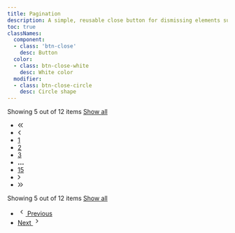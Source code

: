 ```yaml
---
title: Pagination
description: A simple, reusable close button for dismissing elements such as modals, toasts, drawers, and alerts.
toc: true
classNames:
  component:
  - class: 'btn-close'
    desc: Button
  color:
  - class: btn-close-white
    desc: White color
  modifier:
  - class: btn-close-circle
    desc: Circle shape
---
```


<div class="table-pagination">
  <div class="pagination-info">
    Showing <span class="pagination-count">5 out of 12</span> items
    <a href="#" class="pagination-link">Show all</a>
  </div>

  <nav aria-label="Page navigation example">
    <ul class="pagination pagination-subtle-outlined-danger">
      <li class="page-item">
        <a class="page-link disabled" href="#" aria-label="Previous">
          <svg width="12" height="11" viewBox="0 0 12 11" fill="none" xmlns="http://www.w3.org/2000/svg">
            <path d="M10.2708 10.2367L6.14583 6.13258C6.07639 6.06313 6.02778 5.99369 6 5.92424C5.97222 5.8548 5.95833 5.77841 5.95833 5.69508C5.95833 5.61174 5.97222 5.53188 6 5.45549C6.02778 5.37911 6.07639 5.30619 6.14583 5.23674L10.2708 1.11174C10.3958 0.986744 10.5417 0.927716 10.7083 0.934661C10.875 0.941605 11.0208 1.00758 11.1458 1.13258C11.2708 1.25758 11.3333 1.40341 11.3333 1.57008C11.3333 1.73674 11.2708 1.88258 11.1458 2.00758L7.45833 5.69508L11.1458 9.38258C11.2708 9.50758 11.3333 9.64994 11.3333 9.80966C11.3333 9.96938 11.2708 10.1117 11.1458 10.2367C11.0208 10.3617 10.875 10.4242 10.7083 10.4242C10.5417 10.4242 10.3958 10.3617 10.2708 10.2367ZM5 10.2367L0.875 6.13258C0.805555 6.06313 0.756945 5.99369 0.729167 5.92424C0.701389 5.8548 0.6875 5.77841 0.6875 5.69508C0.6875 5.61174 0.701389 5.53188 0.729167 5.45549C0.756945 5.37911 0.805555 5.30619 0.875 5.23674L5 1.11174C5.125 0.986744 5.27083 0.927716 5.4375 0.934661C5.60417 0.941605 5.75 1.00758 5.875 1.13258C6 1.25758 6.0625 1.40341 6.0625 1.57008C6.0625 1.73674 6 1.88258 5.875 2.00758L2.1875 5.69508L5.875 9.38258C6 9.50758 6.0625 9.64994 6.0625 9.80966C6.0625 9.96938 6 10.1117 5.875 10.2367C5.75 10.3617 5.60417 10.4242 5.4375 10.4242C5.27083 10.4242 5.125 10.3617 5 10.2367Z" fill="currentColor"/>
          </svg>
        </a>
      </li>
      <li class="page-item">
        <a class="page-link" href="#" aria-label="Previous">
          <svg width="7" height="11" viewBox="0 0 7 11" fill="none" xmlns="http://www.w3.org/2000/svg">
            <path d="M5.22913 10.2367L1.10413 6.11174C1.03468 6.0423 0.986071 5.97286 0.958293 5.90341C0.930515 5.83397 0.916626 5.75758 0.916626 5.67424C0.916626 5.59091 0.930515 5.51452 0.958293 5.44508C0.986071 5.37563 1.03468 5.30619 1.10413 5.23674L5.24996 1.09091C5.37496 0.965912 5.52427 0.903412 5.69788 0.903412C5.87149 0.903412 6.02079 0.965912 6.14579 1.09091C6.27079 1.21591 6.32982 1.36869 6.32288 1.54925C6.31593 1.7298 6.24996 1.88258 6.12496 2.00758L2.45829 5.67424L6.14579 9.36174C6.27079 9.48674 6.33329 9.63258 6.33329 9.79924C6.33329 9.96591 6.27079 10.1117 6.14579 10.2367C6.02079 10.3617 5.86801 10.4242 5.68746 10.4242C5.5069 10.4242 5.35413 10.3617 5.22913 10.2367Z" fill="currentColor"/>
          </svg>
        </a>
      </li>
      <li class="page-item"><a class="page-link active" href="#">1</a></li>
      <li class="page-item"><a class="page-link" href="#">2</a></li>
      <li class="page-item"><a class="page-link" href="#">3</a></li>
      <li class="page-item">
        <a class="page-link" href="#">
          <svg width="14" height="3" viewBox="0 0 14 3" fill="none" xmlns="http://www.w3.org/2000/svg">
            <path d="M2.19226 2.94507C1.84851 2.94507 1.55427 2.82264 1.30955 2.57778C1.06469 2.33305 0.942261 2.03882 0.942261 1.69507C0.942261 1.35132 1.06469 1.05708 1.30955 0.81236C1.55427 0.567499 1.84851 0.445068 2.19226 0.445068C2.53601 0.445068 2.83032 0.567499 3.07518 0.81236C3.3199 1.05708 3.44226 1.35132 3.44226 1.69507C3.44226 2.03882 3.3199 2.33305 3.07518 2.57778C2.83032 2.82264 2.53601 2.94507 2.19226 2.94507ZM6.99997 2.94507C6.65622 2.94507 6.36198 2.82264 6.11726 2.57778C5.8724 2.33305 5.74997 2.03882 5.74997 1.69507C5.74997 1.35132 5.8724 1.05708 6.11726 0.81236C6.36198 0.567499 6.65622 0.445068 6.99997 0.445068C7.34372 0.445068 7.63796 0.567499 7.88268 0.81236C8.12754 1.05708 8.24997 1.35132 8.24997 1.69507C8.24997 2.03882 8.12754 2.33305 7.88268 2.57778C7.63796 2.82264 7.34372 2.94507 6.99997 2.94507ZM11.8077 2.94507C11.4639 2.94507 11.1696 2.82264 10.9248 2.57778C10.68 2.33305 10.5577 2.03882 10.5577 1.69507C10.5577 1.35132 10.68 1.05708 10.9248 0.81236C11.1696 0.567499 11.4639 0.445068 11.8077 0.445068C12.1514 0.445068 12.4457 0.567499 12.6904 0.81236C12.9352 1.05708 13.0577 1.35132 13.0577 1.69507C13.0577 2.03882 12.9352 2.33305 12.6904 2.57778C12.4457 2.82264 12.1514 2.94507 11.8077 2.94507Z" fill="currentColor"/>
          </svg>
        </a>
      </li>
      <li class="page-item"><a class="page-link" href="#">15</a></li>
      <li class="page-item">
        <a class="page-link" href="#" aria-label="Next">
          <svg width="6" height="11" viewBox="0 0 6 11" fill="none" xmlns="http://www.w3.org/2000/svg">
            <path d="M0.374962 10.2367C0.263851 10.0978 0.204823 9.94507 0.197878 9.7784C0.190934 9.61173 0.249962 9.4659 0.374962 9.3409L4.04163 5.67423L0.354128 1.98673C0.243017 1.87562 0.190934 1.72632 0.197878 1.53882C0.204823 1.35132 0.263851 1.20201 0.374962 1.0909C0.513851 0.95201 0.663156 0.886038 0.822878 0.892983C0.982601 0.899927 1.12496 0.965899 1.24996 1.0909L5.3958 5.23673C5.46524 5.30618 5.51385 5.37562 5.54163 5.44507C5.56941 5.51451 5.5833 5.5909 5.5833 5.67423C5.5833 5.75757 5.56941 5.83395 5.54163 5.9034C5.51385 5.97284 5.46524 6.04229 5.3958 6.11173L1.2708 10.2367C1.1458 10.3617 0.999962 10.4208 0.833295 10.4138C0.666628 10.4069 0.513851 10.3478 0.374962 10.2367Z" fill="currentColor"/>
          </svg>
        </a>
      </li>
      <li class="page-item">
        <a class="page-link" href="#" aria-label="Next">
          <svg width="12" height="11" viewBox="0 0 12 11" fill="none" xmlns="http://www.w3.org/2000/svg">
            <path d="M0.874978 10.2367C0.749978 10.1117 0.687478 9.9659 0.687478 9.79923C0.687478 9.63257 0.749978 9.48673 0.874978 9.36173L4.56248 5.67423L0.854145 1.98673C0.729145 1.86173 0.670117 1.71937 0.677062 1.55965C0.684006 1.39993 0.749978 1.25757 0.874978 1.13257C0.999978 1.00757 1.14581 0.945068 1.31248 0.945068C1.47915 0.945068 1.62498 1.00757 1.74998 1.13257L5.85415 5.23673C5.92359 5.30618 5.9722 5.37562 5.99998 5.44507C6.02776 5.51451 6.04165 5.5909 6.04165 5.67423C6.04165 5.75757 6.02776 5.83743 5.99998 5.91382C5.9722 5.99021 5.92359 6.06312 5.85415 6.13257L1.72915 10.2576C1.60415 10.3826 1.46178 10.4416 1.30206 10.4347C1.14234 10.4277 0.999978 10.3617 0.874978 10.2367ZM6.14581 10.2367C6.02081 10.1117 5.95831 9.9659 5.95831 9.79923C5.95831 9.63257 6.02081 9.48673 6.14581 9.36173L9.83331 5.67423L6.12498 1.98673C5.99998 1.86173 5.94095 1.71937 5.9479 1.55965C5.95484 1.39993 6.02081 1.25757 6.14581 1.13257C6.27081 1.00757 6.41665 0.945068 6.58331 0.945068C6.74998 0.945068 6.89581 1.00757 7.02081 1.13257L11.125 5.23673C11.1944 5.30618 11.243 5.37562 11.2708 5.44507C11.2986 5.51451 11.3125 5.5909 11.3125 5.67423C11.3125 5.75757 11.2986 5.83743 11.2708 5.91382C11.243 5.99021 11.1944 6.06312 11.125 6.13257L6.99998 10.2576C6.87498 10.3826 6.73262 10.4416 6.5729 10.4347C6.41317 10.4277 6.27081 10.3617 6.14581 10.2367Z" fill="currentColor"/>
          </svg>
        </a>
      </li>
    </ul>
  </nav>
</div>

<div class="table-pagination">
  <div class="pagination-info">
    Showing <span class="pagination-count">5 out of 12</span> items
    <a href="#" class="pagination-link">Show all</a>
  </div>

  <nav aria-label="Page navigation example">
    <ul class="pagination pagination-mini">
      <li class="page-item">
        <a class="page-link" href="#" aria-label="Prev">
          <svg width="18" height="18" viewBox="0 0 18 18" fill="none" xmlns="http://www.w3.org/2000/svg">
            <path d="M10.1063 13.0875L6.39376 9.375C6.33126 9.3125 6.28751 9.25 6.26251 9.1875C6.23751 9.125 6.22501 9.05625 6.22501 8.98125C6.22501 8.90625 6.23751 8.8375 6.26251 8.775C6.28751 8.7125 6.33126 8.65 6.39376 8.5875L10.125 4.85625C10.2375 4.74375 10.3719 4.6875 10.5281 4.6875C10.6844 4.6875 10.8188 4.74375 10.9313 4.85625C11.0438 4.96875 11.0969 5.10625 11.0906 5.26875C11.0844 5.43125 11.025 5.56875 10.9125 5.68125L7.61251 8.98125L10.9313 12.3C11.0438 12.4125 11.1 12.5437 11.1 12.6937C11.1 12.8437 11.0438 12.975 10.9313 13.0875C10.8188 13.2 10.6813 13.2562 10.5188 13.2562C10.3563 13.2562 10.2188 13.2 10.1063 13.0875Z" fill="currentColor"/>
          </svg>
          Previous
        </a>
      </li>
      <li class="page-item">
        <a class="page-link" href="#" aria-label="Next">
          Next
          <svg width="18" height="18" viewBox="0 0 18 18" fill="none" xmlns="http://www.w3.org/2000/svg">
            <path d="M6.6375 13.0876C6.5375 12.9626 6.48437 12.8251 6.47812 12.6751C6.47187 12.5251 6.525 12.3938 6.6375 12.2813L9.9375 8.98131L6.61875 5.66256C6.51875 5.56256 6.47187 5.42818 6.47812 5.25943C6.48437 5.09068 6.5375 4.95631 6.6375 4.85631C6.7625 4.73131 6.89687 4.67193 7.04062 4.67818C7.18437 4.68443 7.3125 4.74381 7.425 4.85631L11.1562 8.58756C11.2187 8.65006 11.2625 8.71256 11.2875 8.77506C11.3125 8.83756 11.325 8.90631 11.325 8.98131C11.325 9.05631 11.3125 9.12506 11.2875 9.18756C11.2625 9.25006 11.2187 9.31256 11.1562 9.37506L7.44375 13.0876C7.33125 13.2001 7.2 13.2532 7.05 13.2469C6.9 13.2407 6.7625 13.1876 6.6375 13.0876Z" fill="currentColor"/>
          </svg>
        </a>
      </li>
    </ul>
  </nav>
</div>